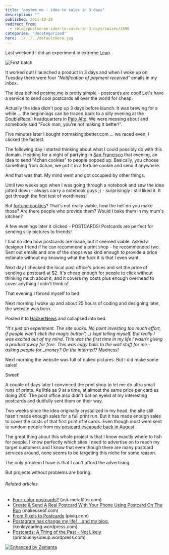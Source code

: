 ```yaml
---
title: "postme.me - idea to sales in 3 days"
description: ""
published: 2011-10-20
redirect_from:
  - /blog/postme-me-idea-to-sales-in-3-days/swizec/2690
categories: "Uncategorized"
hero: ../../../defaultHero.jpg
---
```


Last weekend I did an experiment in extreme [Lean](http://en.wikipedia.org/wiki/Lean_Startup).

![](https://swizec.com/blog/wp-content/uploads/2011/10/57cab9bec4c74bf2b3c7ded9f6675d02_78.jpg "First batch")

It worked out! I launched a product in 3 days and when I woke up on Tuesday there were four _"Notification of payment received"_ emails in my inbox.

The idea behind [postme.me](http://postme.me) is pretty simple - postcards are cool! Let's have a service to send cool postcards all over the world for cheap.

Actually the idea didn't pop up 3 days before launch. It was brewing for a while ... the beginnings can be traced back to a silly evening at the DoubleRecall headquarters in [Palo Alto](<http://maps.google.com/maps?ll=37.4291666667,-122.138055556&spn=0.1,0.1&q=37.4291666667,-122.138055556 (Palo%20Alto%2C%20California)&t=h> "Palo Alto, California"). We were messing about and somebody said "Fuck man, you're not making it better!".

Five minutes later I bought notmakingitbetter.com ... we raced even, I clicked the fastest.

The following day I started thinking about what I could possibly do with this domain. Heading for a night of partying in [San Francisco](<http://maps.google.com/maps?ll=37.7793,-122.4192&spn=0.1,0.1&q=37.7793,-122.4192 (San%20Francisco)&t=h> "San Francisco") that evening, an idea to send "4chan cookies" to people popped up. Basically, you choose something from 4chan, we put it in a fortune cookie and send it anywhere.

And that was that. My mind went and got occupied by other things.

Until two weeks ago when I was going through a notebook and saw the idea jotted down - always carry a notebook guys ;) - surprisingly I still liked it. It got through the first test of worthiness!

But [fortune cookies](http://en.wikipedia.org/wiki/Fortune_cookie "Fortune cookie")? That's not really viable, how the hell do you make those? Are there people who provide them? Would I bake them in my mum's kitchen?

A few evenings later it clicked - POSTCARDS! Postcards are perfect for sending silly pictures to friends!

I had no idea how postcards are made, but it seemed viable. Asked a designer friend if he can recommend a print shop - he recommended two. Sent out emails and one of the shops was kind enough to provide a price estimate without my knowing what the fuck it is that I even want.

Next day I checked the local post office's prices and set the price of sending a postcard at $2. It's cheap enough for people to click without thinking much about it, and it covers my costs plus enough overhead to cover anything I didn't think of.

That evening I forced myself to bed.

Next morning I woke up and about 25 hours of coding and designing later, the website was born.

Posted it to [HackerNews](http://news.ycombinator.com/ "Hacker News") and collapsed into bed.

_"It's just an experiment. The site sucks. No point investing too much effort, if people won't click the magic button", \_I kept telling myself. But really I was excited out of my mind. This was the first time in my life I wasn't giving a product away for free. This was edgy balls to the wall stuff for me - asking people for \_money? On the internet!?_ Madness!

Next morning the website was full of naked pictures. But I did make some sales!

Sweet!

A couple of days later I convinced the print shop to let me do ultra small runs of prints. As little as 9 at a time, at almost the same price per card as doing 200. The post office also didn't bat an eyelid at my interesting postcards and dutifully sent them on their way.

Two weeks since the idea originally crystalized in my head, the site still hasn't made enough sales for a full print run. But it has made enough sales to cover the costs of that first print of 9 cards. Even though most were sent to random people from [my postcard escapade back in August](http://swizec.com/blog/i-learned-two-things-today-21-8/swizec/2275 "I learned two things today 21.8.").

The great thing about this whole project is that I know exactly where to fish for people. I know perfectly which sites I need to advertise on to reach my target customers and I know that even though there are many postcard services around, none seems to be targeting this niche for some reason.

The only problem I have is that I can't afford the advertising.

But projects without problems are boring.

###### Related articles

- [Four-color postcards?](http://ask.metafilter.com/198794/Fourcolor-postcards) (ask.metafilter.com)
- [Create & Send A Real Postcard With Your Phone Using Postcard On The Run](http://www.makeuseof.com/tag/create-send-real-postcard-phone-postcard-run/) (makeuseof.com)
- [From Pixels to Postcards](http://www.pixiq.com/article/from-pixels-to-postcards) (pixiq.com)
- [Postagram has change my life! ...and my blog.](http://kenleydarling.wordpress.com/2011/10/18/postagram-has-change-my-life-and-my-blog/) (kenleydarling.wordpress.com)
- [Postcards: A Thing of the Past - Not Likely](http://printsunnysideup.wordpress.com/2011/10/13/postcards-a-thing-of-the-past-not-likely/) (printsunnysideup.wordpress.com)

[![Enhanced by Zemanta](https://img.zemanta.com/zemified_e.png?x-id=e085b346-1171-4cf6-b176-82d9b31a998e)](http://www.zemanta.com/ "Enhanced by Zemanta")
